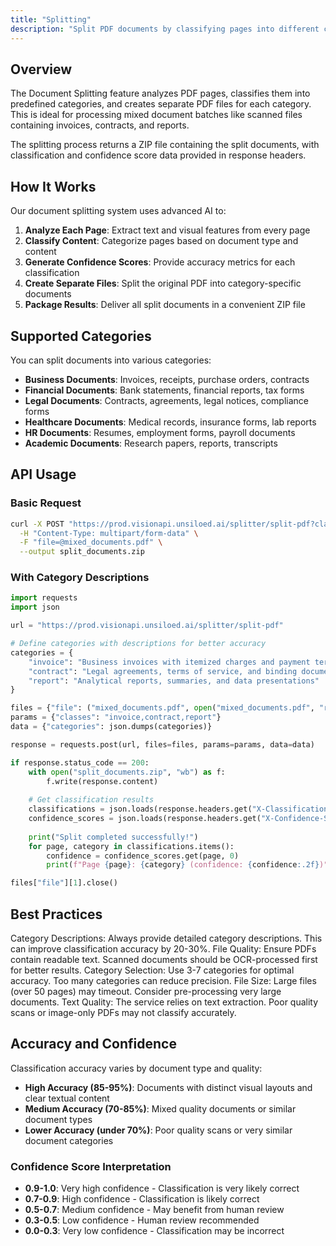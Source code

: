 ```yaml
---
title: "Splitting"
description: "Split PDF documents by classifying pages into different categories"
---
```


## Overview

The Document Splitting feature analyzes PDF pages, classifies them into predefined categories, and creates separate PDF files for each category. This is ideal for processing mixed document batches like scanned files containing invoices, contracts, and reports.

<Note>
The splitting process returns a ZIP file containing the split documents, with classification and confidence score data provided in response headers.
</Note>

## How It Works

Our document splitting system uses advanced AI to:

1. **Analyze Each Page**: Extract text and visual features from every page
2. **Classify Content**: Categorize pages based on document type and content
3. **Generate Confidence Scores**: Provide accuracy metrics for each classification
4. **Create Separate Files**: Split the original PDF into category-specific documents
5. **Package Results**: Deliver all split documents in a convenient ZIP file

## Supported Categories

You can split documents into various categories:

- **Business Documents**: Invoices, receipts, purchase orders, contracts
- **Financial Documents**: Bank statements, financial reports, tax forms  
- **Legal Documents**: Contracts, agreements, legal notices, compliance forms
- **Healthcare Documents**: Medical records, insurance forms, lab reports
- **HR Documents**: Resumes, employment forms, payroll documents
- **Academic Documents**: Research papers, reports, transcripts

## API Usage

### Basic Request

```bash
curl -X POST "https://prod.visionapi.unsiloed.ai/splitter/split-pdf?classes=invoice,contract,report" \
  -H "Content-Type: multipart/form-data" \
  -F "file=@mixed_documents.pdf" \
  --output split_documents.zip
```

### With Category Descriptions

```python
import requests
import json

url = "https://prod.visionapi.unsiloed.ai/splitter/split-pdf"

# Define categories with descriptions for better accuracy
categories = {
    "invoice": "Business invoices with itemized charges and payment terms",
    "contract": "Legal agreements, terms of service, and binding documents", 
    "report": "Analytical reports, summaries, and data presentations"
}

files = {"file": ("mixed_documents.pdf", open("mixed_documents.pdf", "rb"), "application/pdf")}
params = {"classes": "invoice,contract,report"}
data = {"categories": json.dumps(categories)}

response = requests.post(url, files=files, params=params, data=data)

if response.status_code == 200:
    with open("split_documents.zip", "wb") as f:
        f.write(response.content)
    
    # Get classification results
    classifications = json.loads(response.headers.get("X-Classifications", "{}"))
    confidence_scores = json.loads(response.headers.get("X-Confidence-Scores", "{}"))
    
    print("Split completed successfully!")
    for page, category in classifications.items():
        confidence = confidence_scores.get(page, 0)
        print(f"Page {page}: {category} (confidence: {confidence:.2f})")

files["file"][1].close()
```

## Best Practices

<Tip>
Category Descriptions: Always provide detailed category descriptions. This can improve classification accuracy by 20-30%.
</Tip>

<Tip>
File Quality: Ensure PDFs contain readable text. Scanned documents should be OCR-processed first for better results.
</Tip>

<Tip>
Category Selection: Use 3-7 categories for optimal accuracy. Too many categories can reduce precision.
</Tip>

<Warning>
File Size: Large files (over 50 pages) may timeout. Consider pre-processing very large documents.
</Warning>

<Warning>
Text Quality: The service relies on text extraction. Poor quality scans or image-only PDFs may not classify accurately.
</Warning>

## Accuracy and Confidence

Classification accuracy varies by document type and quality:

- **High Accuracy (85-95%)**: Documents with distinct visual layouts and clear textual content
- **Medium Accuracy (70-85%)**: Mixed quality documents or similar document types
- **Lower Accuracy (under 70%)**: Poor quality scans or very similar document categories

### Confidence Score Interpretation

- **0.9-1.0**: Very high confidence - Classification is very likely correct
- **0.7-0.9**: High confidence - Classification is likely correct  
- **0.5-0.7**: Medium confidence - May benefit from human review
- **0.3-0.5**: Low confidence - Human review recommended
- **0.0-0.3**: Very low confidence - Classification may be incorrect
